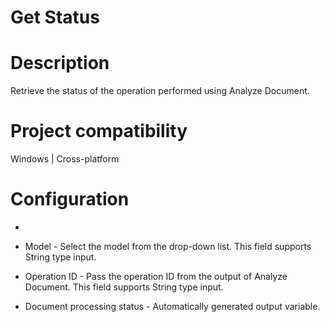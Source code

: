 ﻿# Get Status

# Description

Retrieve the status of the operation performed using Analyze Document.

# Project compatibility

Windows | Cross-platform

# Configuration

* 
* Model - Select the model from the drop-down list. This field supports String type input.
* Operation ID - Pass the operation ID from the output of Analyze Document. This field supports String type input.





* Document processing status - Automatically generated output variable.
